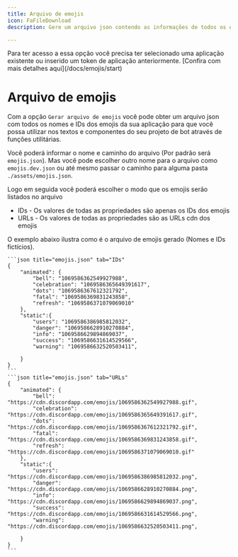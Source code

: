 ```yaml
---
title: Arquivo de emojis
icon: FaFileDownload
description: Gere um arquivo json contendo as informações de todos os emojis da sua aplicação

---
```


<Callout type="info">
    Para ter acesso a essa opção você precisa ter selecionado uma aplicação existente ou inserido um token de aplicação anteriormente. [Confira com mais detalhes aqui](/docs/emojis/start)
</Callout>

# Arquivo de emojis

Com a opção `Gerar arquivo de emojis` você pode obter um arquivo json com todos os nomes e IDs dos emojis da sua aplicação para que você possa utilizar nos textos e componentes do seu projeto de bot através de funções utilitárias.

Você poderá informar o nome e caminho do arquivo (Por padrão será `emojis.json`). Mas você pode escolher outro nome para o arquivo como `emojis.dev.json` ou até mesmo passar o caminho para alguma pasta `./assets/emojis.json`.

Logo em seguida você poderá escolher o modo que os emojis serão listados no arquivo
- IDs - Os valores de todas as propriedades são apenas os IDs dos emojis
- URLs - Os valores de todas as propriedades são as URLs cdn dos emojis

<Card> 
    O exemplo abaixo ilustra como é o arquivo de emojis gerado (Nomes e IDs fictícios).

    ```json title="emojis.json" tab="IDs"
    {
        "animated": {
            "bell": "1069586362549927988",
            "celebration": "1069586365649391617",
            "dots": "1069586367612321792",
            "fatal": "1069586369831243858",
            "refresh": "1069586371079069010"
        },
        "static":{
            "users": "1069586386985812032",
            "danger": "1069586628910270884",
            "info": "1069586629894869037",
            "success": "1069586631614529566",
            "warning": "1069586632520503411",
            
        }
    }
    ```
    ```json title="emojis.json" tab="URLs"
    {
        "animated": {
            "bell": "https://cdn.discordapp.com/emojis/1069586362549927988.gif",
            "celebration": "https://cdn.discordapp.com/emojis/1069586365649391617.gif",
            "dots": "https://cdn.discordapp.com/emojis/1069586367612321792.gif",
            "fatal": "https://cdn.discordapp.com/emojis/1069586369831243858.gif",
            "refresh": "https://cdn.discordapp.com/emojis/1069586371079069010.gif"
        },
        "static":{
            "users": "https://cdn.discordapp.com/emojis/1069586386985812032.png",
            "danger": "https://cdn.discordapp.com/emojis/1069586628910270884.png",
            "info": "https://cdn.discordapp.com/emojis/1069586629894869037.png",
            "success": "https://cdn.discordapp.com/emojis/1069586631614529566.png",
            "warning": "https://cdn.discordapp.com/emojis/1069586632520503411.png",
            
        }
    }
    ```
</Card>